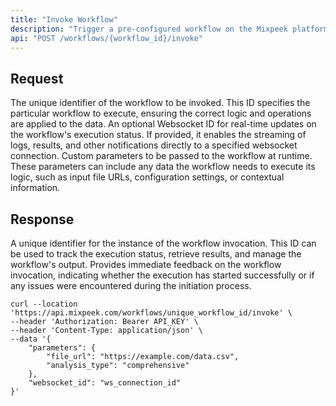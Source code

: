 ```yaml
---
title: "Invoke Workflow"
description: "Trigger a pre-configured workflow on the Mixpeek platform, executing its custom logic and operations. This endpoint enables on-demand processing of data using specific workflows, making it ideal for applications requiring real-time data manipulation, analysis, or any custom task automation within the Mixpeek ecosystem."
api: "POST /workflows/{workflow_id}/invoke"
---
```


## Request

<ParamField path="workflow_id" type="string" required>
  The unique identifier of the workflow to be invoked. This ID specifies the particular workflow to execute, ensuring the correct logic and operations are applied to the data.
</ParamField>

<ParamField query="websocket_id" type="string" optional>
  An optional Websocket ID for real-time updates on the workflow's execution status. If provided, it enables the streaming of logs, results, and other notifications directly to a specified websocket connection.
</ParamField>

<ParamField body="parameters" type="object" optional>
  Custom parameters to be passed to the workflow at runtime. These parameters can include any data the workflow needs to execute its logic, such as input file URLs, configuration settings, or contextual information.
</ParamField>

## Response

<ResponseField name="execution_id" type="string" required>
  A unique identifier for the instance of the workflow invocation. This ID can be used to track the execution status, retrieve results, and manage the workflow's output.
</ResponseField>

<ResponseField name="status" type="string" required>
  Provides immediate feedback on the workflow invocation, indicating whether the execution has started successfully or if any issues were encountered during the initiation process.
</ResponseField>

<RequestExample>

```shell Shell
curl --location 'https://api.mixpeek.com/workflows/unique_workflow_id/invoke' \
--header 'Authorization: Bearer API_KEY' \
--header 'Content-Type: application/json' \
--data '{
    "parameters": {
        "file_url": "https://example.com/data.csv",
        "analysis_type": "comprehensive"
    },
    "websocket_id": "ws_connection_id"
}'
```
</RequestExample>